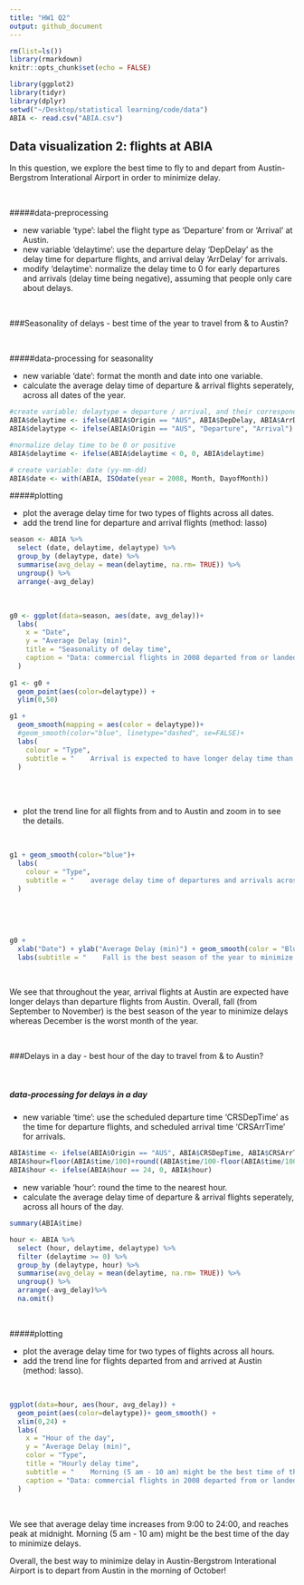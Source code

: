 ```yaml
---
title: "HW1 Q2"
output: github_document
---
```



```r
rm(list=ls())
library(rmarkdown)
knitr::opts_chunk$set(echo = FALSE)
```

```r
library(ggplot2)
library(tidyr)
library(dplyr)
setwd("~/Desktop/statistical learning/code/data")
ABIA <- read.csv("ABIA.csv")
```



## Data visualization 2: flights at ABIA

In this question, we explore the best time to fly to and depart from Austin-Bergstrom Interational Airport in order to minimize delay.

&NewLine;

</br>

#####data-preprocessing

 - new variable 'type': label the flight type as 'Departure' from or 'Arrival' at Austin.
 - new variable 'delaytime': use the departure delay 'DepDelay' as the delay time for departure flights, and arrival delay 'ArrDelay' for arrivals.
 - modify 'delaytime': normalize the delay time to 0 for early departures and arrivals (delay time being negative), assuming that people only care about delays.
  
&NewLine;


</br>

###Seasonality of delays - best time of the year to travel from & to Austin?

&NewLine;

</br>

#####data-processing for seasonality

 - new variable 'date': format the month and date into one variable.
 - calculate the average delay time of departure & arrival flights seperately, across all dates of the year.


```r
#create variable: delaytype = departure / arrival, and their corresponding delay time
ABIA$delaytime <- ifelse(ABIA$Origin == "AUS", ABIA$DepDelay, ABIA$ArrDelay)
ABIA$delaytype <- ifelse(ABIA$Origin == "AUS", "Departure", "Arrival")

#normalize delay time to be 0 or positive
ABIA$delaytime <- ifelse(ABIA$delaytime < 0, 0, ABIA$delaytime)

# create variable: date (yy-mm-dd)
ABIA$date <- with(ABIA, ISOdate(year = 2008, Month, DayofMonth))
```

#####plotting

 - plot the average delay time for two types of flights across all dates.
 - add the trend line for departure and arrival flights (method: lasso)

  
```r
season <- ABIA %>%
  select (date, delaytime, delaytype) %>%
  group_by (delaytype, date) %>%
  summarise(avg_delay = mean(delaytime, na.rm= TRUE)) %>%
  ungroup() %>%
  arrange(-avg_delay)
```

&NewLine;

</br>

```r
g0 <- ggplot(data=season, aes(date, avg_delay))+
  labs(
    x = "Date",
    y = "Average Delay (min)",
    title = "Seasonality of delay time",
    caption = "Data: commercial flights in 2008 departed from or landed at Austin-Bergstrom Interational Airport"
  )
 
g1 <- g0 +
  geom_point(aes(color=delaytype)) +
  ylim(0,50)

g1 + 
  geom_smooth(mapping = aes(color = delaytype))+
  #geom_smooth(color="blue", linetype="dashed", se=FALSE)+
  labs(
    colour = "Type",
    subtitle = "    Arrival is expected to have longer delay time than departure across all months"
  )
```

&NewLine;
&NewLine;


</br>
</br>

 - plot the trend line for all flights from and to Austin and zoom in to see the details.
  
&NewLine;


</br>

```r
g1 + geom_smooth(color="blue")+
  labs(
    colour = "Type",
    subtitle = "    average delay time of departures and arrivals across all months"
  )
```

&NewLine;

</br>

  
&NewLine;

</br>

```r
g0 + 
  xlab("Date") + ylab("Average Delay (min)") + geom_smooth(color = "Blue") +
  labs(subtitle = "    Fall is the best season of the year to minimize delays; peak in delays during December")

```

&NewLine;

</br>

We see that throughout the year, arrival flights at Austin are expected have longer delays than departure flights from Austin. Overall, fall (from September to November) is the best season of the year to minimize delays whereas December is the worst month of the year.


&NewLine;

</br>

###Delays in a day - best hour of the day to travel from & to Austin?

&NewLine;

</br>

##### data-processing for delays in a day

 - new variable 'time': use the scheduled departure time 'CRSDepTime' as the time for departure flights, and scheduled arrival time 'CRSArrTime' for arrivals.

```r
ABIA$time <- ifelse(ABIA$Origin == "AUS", ABIA$CRSDepTime, ABIA$CRSArrTime)
ABIA$hour=floor(ABIA$time/100)+round((ABIA$time/100-floor(ABIA$time/100))/60*100)
ABIA$hour <- ifelse(ABIA$hour == 24, 0, ABIA$hour)
```
 - new variable 'hour': round the time to the nearest hour.
 - calculate the average delay time of departure & arrival flights seperately, across all hours of the day.
```r
summary(ABIA$time)
```
  
  
```r
hour <- ABIA %>%
  select (hour, delaytime, delaytype) %>%
  filter (delaytime >= 0) %>%
  group_by (delaytype, hour) %>%
  summarise(avg_delay = mean(delaytime, na.rm= TRUE)) %>%
  ungroup() %>%
  arrange(-avg_delay)%>%
  na.omit()
```

&NewLine;

</br>

#####plotting

  - plot the average delay time for two types of flights across all hours.
  - add the trend line for flights departed from and arrived at Austin (method: lasso).
  
&NewLine;

</br>

```r
ggplot(data=hour, aes(hour, avg_delay)) +
  geom_point(aes(color=delaytype))+ geom_smooth() + 
  xlim(0,24) +
  labs(
    x = "Hour of the day",
    y = "Average Delay (min)",
    color = "Type",
    title = "Hourly delay time",
    subtitle = "    Morning (5 am - 10 am) might be the best time of the day to minimize delays",
    caption = "Data: commercial flights in 2008 departed from or landed at Austin-Bergstrom Interational Airport"
  )

```

&NewLine;

</br>

We see that average delay time increases from 9:00 to 24:00, and reaches peak at midnight. Morning (5 am - 10 am) might be the best time of the day to minimize delays.


Overall, the best way to minimize delay in Austin-Bergstrom Interational Airport is to depart from Austin in the morning of October!

&NewLine;
&NewLine;


</br>
</br>



